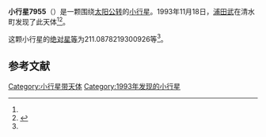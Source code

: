 {{Infobox planet
| bgcolour = #FFFFC0
| name = 7955 Ogiwara
| symbol = 
| image = 
| caption = 
| discovery = yes
| discovery_ref = 
| discoverer = [[浦田武|浦田武]]
| discovery_site = [[清水町|清水町]] 
| discovered = 1993年11月18日
| designations = yes
| mp_name = 
| named_after = 
| alt_names = 1993 WE/ 1990 CN / 1995 GL
| mp_category = [[主带小行星|主带小行星]]
| orbit_ref = <ref name="a">[http://ssd.jpl.nasa.gov/sbdb.cgi?sstr=7955 7955 Ogiwara] {{Wayback|url=http://ssd.jpl.nasa.gov/sbdb.cgi?sstr=7955 |date=20201124030054 }}，小行星數據庫瀏覽器（JPL Small-Body Database Browser）－[[美国国家航空航天局|美国国家航空航天局]]喷气推进实验室</ref>
| epoch = 2456400.5 (2013年4月18日更新)
| aphelion = {{convert|3.086837851844086|AU|km|3|abbr=on|lk=out}}
| perihelion = {{convert|2.433394074653605|AU|km|3|abbr=on}}
| semimajor = {{convert|2.760115963248846|AU|km|3|abbr=on}}
| eccentricity = 0.118372522
| period = 1674.902073 [[日|日]]<br />4.59[[儒略年|儒略年]]
| avg_speed = 
| inclination = 1.564461530803845
| asc_node = 289.7930989707799
| mean_anomaly = 
| arg_peri = 211.0878219300926
| satellites = 
| physical_characteristics = yes
| dimensions = 
| mass = 
| density = 
| surface_grav = 
| escape_velocity = 
| sidereal_day = 
| axial_tilt = 
| pole_ecliptic_lat = 
| pole_ecliptic_lon = 
| albedo = 
| temperatures= 
| temp_name1 = 
| mean_temp_1 = 
| max_temp_1 = 
| temp_name2 = 
| max_temp_2 = 
| spectral_type = 
| abs_magnitude = 211.0878219300926
}}

'''小行星7955'''（{{lang-en|7955 Ogiwara}}）是一颗围绕[[太阳|太阳]][[公转|公转]]的[[小行星|小行星]]。1993年11月18日，[[浦田武|浦田武]]在清水町发现了此天体<ref name="a" /><ref>{{cite news|title=小行星列表|url=http://cfa-www.harvard.edu/iau/lists/NumberedMPs.txt|accessdate=2013-07-08|newspaper=哈佛大学|archive-date=2008-05-17|archive-url=https://web.archive.org/web/20080517010638/http://cfa-www.harvard.edu/iau/lists/NumberedMPs.txt|dead-url=no}}</ref>。

这颗小行星的[[绝对星等|绝对星等]]为211.0878219300926等<ref name="a" />。

==参考文献==
{{reflist}}
{{Minor Planet Number|[[小行星7954|小行星7954]]|[[小行星7956|小行星7956]]}}

{{小天体}}

[[Category:小行星带天体|Category:小行星带天体]]
[[Category:1993年发现的小行星|Category:1993年发现的小行星]]

{{asteroid-stub}}